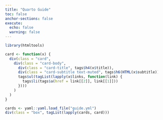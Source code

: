 ```yaml
---
title: "Quarto Guide"
toc: false
anchor-sections: false
execute:
  echo: false
  warning: false
---
```


```r
library(htmltools)

card <- function(x) {
  div(class = "card",
    div(class = "card-body",
      div(class = "card-title", tags$h4(x$title)),
      div(class = "card-subtitle text-muted", tags$h6(HTML(x$subtitle))),
      tags$ul(tagList(lapply(x$links, function(link) { 
        tags$li(tags$a(href = link[[2]], link[[1]]))
      })))
    )    
  )
}

cards <- yaml::yaml.load_file("guide.yml")
div(class = "box", tagList(lapply(cards, card)))
```


```{=html}
<style type="text/css">

@media (max-width: 575px) {
.card {
  margin-bottom: 20px;
  margin-right: 35px;
}
.nav-footer-left {
  display: none;
}
}

@media (min-width: 576px) { 
.box {
  display: flex;
  flex-direction: row;
  flex-wrap: wrap;
}

.card {
  margin: 12px;
  margin-left: 0;
  margin-top: 0;
}

.card-subtitle {
  max-width: 180px;
}

}


.card {
  border: none;
  padding: 0;
}

.card-title h4 {
  margin-top: 0;
}

.card-title p {
  margin-bottom: 0;
}

.card-subtitle {
  margin-bottom: 0.7rem;
}

.card-body {
  padding: 0.5rem;
}

.card-body ul {
  margin-bottom: 0;
  padding-left: 0;
  list-style-type: none;
}

.card-body ul a {
  text-decoration: none;
}

.card-body ul li {
  padding-bottom: 0.2rem;
}

</style>
```
